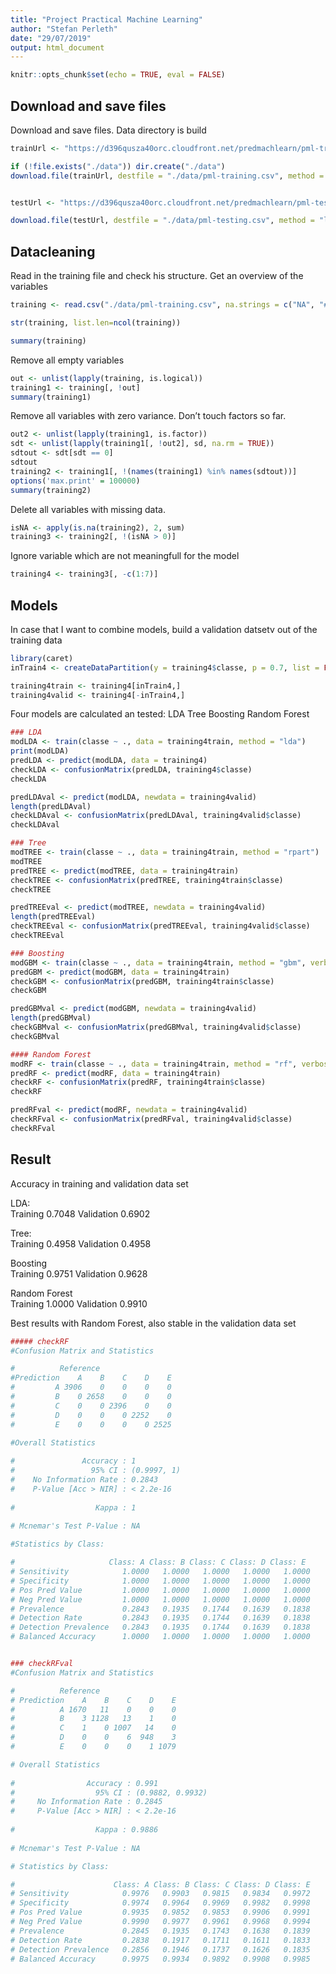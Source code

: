 ---
title: "Project Practical Machine Learning"
author: "Stefan Perleth"
date: "29/07/2019"
output: html_document
---

```{r setup, include=FALSE}
knitr::opts_chunk$set(echo = TRUE, eval = FALSE)
```

## Download and save files

Download and save files. Data directory is build

```{r}
trainUrl <- "https://d396qusza40orc.cloudfront.net/predmachlearn/pml-training.csv"

if (!file.exists("./data")) dir.create("./data")
download.file(trainUrl, destfile = "./data/pml-training.csv", method = "libcurl")


testUrl <- "https://d396qusza40orc.cloudfront.net/predmachlearn/pml-testing.csv"

download.file(testUrl, destfile = "./data/pml-testing.csv", method = "libcurl")

```

## Datacleaning

Read in the training file and check his structure.
Get an overview of the variables

```{r}
training <- read.csv("./data/pml-training.csv", na.strings = c("NA", "#DIV/0!"))

str(training, list.len=ncol(training))

summary(training)
```

Remove all empty variables

```{r}
out <- unlist(lapply(training, is.logical))
training1 <- training[, !out]
summary(training1)
```

Remove all variables with zero variance. Don't touch factors so far.

```{r}
out2 <- unlist(lapply(training1, is.factor))
sdt <- unlist(lapply(training1[, !out2], sd, na.rm = TRUE))
sdtout <- sdt[sdt == 0]
sdtout
training2 <- training1[, !(names(training1) %in% names(sdtout))]
options('max.print' = 100000)
summary(training2)
```

Delete all variables with missing data.

```{r}
isNA <- apply(is.na(training2), 2, sum)
training3 <- training2[, !(isNA > 0)]
```

Ignore variable which are not meaningfull for the model

```{r}
training4 <- training3[, -c(1:7)]
```

## Models

In case that I want to combine models, build a validation datsetv out of the training data

```{r}
library(caret)
inTrain4 <- createDataPartition(y = training4$classe, p = 0.7, list = FALSE)

training4train <- training4[inTrain4,]
training4valid <- training4[-inTrain4,]
```

Four models are calculated an tested:
LDA
Tree
Boosting 
Random Forest

```{r}
### LDA
modLDA <- train(classe ~ ., data = training4train, method = "lda")
print(modLDA)
predLDA <- predict(modLDA, data = training4)
checkLDA <- confusionMatrix(predLDA, training4$classe)
checkLDA

predLDAval <- predict(modLDA, newdata = training4valid)
length(predLDAval)
checkLDAval <- confusionMatrix(predLDAval, training4valid$classe)
checkLDAval

### Tree
modTREE <- train(classe ~ ., data = training4train, method = "rpart")
modTREE
predTREE <- predict(modTREE, data = training4train)
checkTREE <- confusionMatrix(predTREE, training4train$classe)
checkTREE

predTREEval <- predict(modTREE, newdata = training4valid)
length(predTREEval)
checkTREEval <- confusionMatrix(predTREEval, training4valid$classe)
checkTREEval

### Boosting
modGBM <- train(classe ~ ., data = training4train, method = "gbm", verbose = FALSE)
predGBM <- predict(modGBM, data = training4train)
checkGBM <- confusionMatrix(predGBM, training4train$classe)
checkGBM

predGBMval <- predict(modGBM, newdata = training4valid)
length(predGBMval)
checkGBMval <- confusionMatrix(predGBMval, training4valid$classe)
checkGBMval

#### Random Forest
modRF <- train(classe ~ ., data = training4train, method = "rf", verbose = FALSE)
predRF <- predict(modRF, data = training4train)
checkRF <- confusionMatrix(predRF, training4train$classe)
checkRF

predRFval <- predict(modRF, newdata = training4valid)
checkRFval <- confusionMatrix(predRFval, training4valid$classe)
checkRFval
```

## Result

Accuracy in training and validation data set

                     
LDA:  
Training 0.7048 Validation 0.6902  
  
Tree:  
Training 0.4958 Validation 0.4958
  
Boosting  
Training 0.9751 Validation 0.9628  
  
Random Forest  
Training 1.0000 Validation 0.9910  

Best results with Random Forest, also stable in the validation data set

```{r}
##### checkRF
#Confusion Matrix and Statistics

#          Reference
#Prediction    A    B    C    D    E
#         A 3906    0    0    0    0
#         B    0 2658    0    0    0
#         C    0    0 2396    0    0
#         D    0    0    0 2252    0
#         E    0    0    0    0 2525

#Overall Statistics
                                     
#               Accuracy : 1          
#                 95% CI : (0.9997, 1)
#    No Information Rate : 0.2843     
#    P-Value [Acc > NIR] : < 2.2e-16  
                                     
#                  Kappa : 1          
                                     
# Mcnemar's Test P-Value : NA         

#Statistics by Class:

#                     Class: A Class: B Class: C Class: D Class: E
# Sensitivity            1.0000   1.0000   1.0000   1.0000   1.0000
# Specificity            1.0000   1.0000   1.0000   1.0000   1.0000
# Pos Pred Value         1.0000   1.0000   1.0000   1.0000   1.0000
# Neg Pred Value         1.0000   1.0000   1.0000   1.0000   1.0000
# Prevalence             0.2843   0.1935   0.1744   0.1639   0.1838
# Detection Rate         0.2843   0.1935   0.1744   0.1639   0.1838
# Detection Prevalence   0.2843   0.1935   0.1744   0.1639   0.1838
# Balanced Accuracy      1.0000   1.0000   1.0000   1.0000   1.0000


### checkRFval
#Confusion Matrix and Statistics

#          Reference
# Prediction    A    B    C    D    E
#          A 1670   11    0    0    0
#          B    3 1128   13    1    0
#          C    1    0 1007   14    0
#          D    0    0    6  948    3
#          E    0    0    0    1 1079

# Overall Statistics
                                          
#                Accuracy : 0.991           
#                  95% CI : (0.9882, 0.9932)
#     No Information Rate : 0.2845          
#     P-Value [Acc > NIR] : < 2.2e-16       
                                          
#                  Kappa : 0.9886          
                                          
# Mcnemar's Test P-Value : NA              

# Statistics by Class:

#                      Class: A Class: B Class: C Class: D Class: E
# Sensitivity            0.9976   0.9903   0.9815   0.9834   0.9972
# Specificity            0.9974   0.9964   0.9969   0.9982   0.9998
# Pos Pred Value         0.9935   0.9852   0.9853   0.9906   0.9991
# Neg Pred Value         0.9990   0.9977   0.9961   0.9968   0.9994
# Prevalence             0.2845   0.1935   0.1743   0.1638   0.1839
# Detection Rate         0.2838   0.1917   0.1711   0.1611   0.1833
# Detection Prevalence   0.2856   0.1946   0.1737   0.1626   0.1835
# Balanced Accuracy      0.9975   0.9934   0.9892   0.9908   0.9985
```

